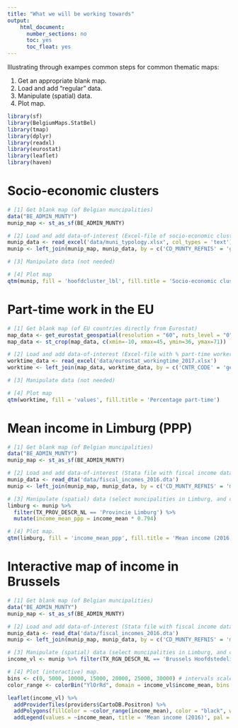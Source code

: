 ```yaml
---
title: "What we will be working towards"
output: 
    html_document:
      number_sections: no
      toc: yes
      toc_float: yes
---
```


Illustrating through exampes common steps for common thematic maps:

1. Get an appropriate blank map.
1. Load and add "regular" data.
3. Manipulate (spatial) data.
4. Plot map.

```r
library(sf)
library(BelgiumMaps.StatBel)
library(tmap)
library(dplyr)
library(readxl)
library(eurostat)
library(leaflet)
library(haven)
```

# Socio-economic clusters

```r
# [1] Get blank map (of Belgian muncipalities)
data("BE_ADMIN_MUNTY")
munip_map <- st_as_sf(BE_ADMIN_MUNTY)

# [2] Load and add data-of-interest (Excel-file of socio-economic cluster-type of muncipality)
munip_data <- read_excel('data/muni_typology.xlsx', col_types = 'text')
munip <- left_join(munip_map, munip_data, by = c('CD_MUNTY_REFNIS' = 'gemeente_nis_code'))

# [3] Manipulate data (not needed)

# [4] Plot map 
qtm(munip, fill = 'hoofdcluster_lbl', fill.title = 'Socio-economic cluster')
```

# Part-time work in the EU

```r
# [1] Get blank map (of EU countries directly from Eurostat)
map_data <- get_eurostat_geospatial(resolution = "60", nuts_level = "0")
map_data <- st_crop(map_data, c(xmin=-10, xmax=45, ymin=36, ymax=71))

# [2] Load and add data-of-interest (Excel-file with % part-time workers, from Eurostat)
worktime_data <- read_excel('data/eurostat_workingtime_2017.xlsx')
worktime <- left_join(map_data, worktime_data, by = c('CNTR_CODE' = 'geo'))

# [3] Manipulate data (not needed)

# [4] Plot map 
qtm(worktime, fill = 'values', fill.title = 'Percentage part-time')
```

# Mean income in Limburg (PPP)

```r
# [1] Get blank map (of Belgian muncipalities)
data("BE_ADMIN_MUNTY")
munip_map <- st_as_sf(BE_ADMIN_MUNTY)

# [2] Load and add data-of-interest (Stata file with fiscal income data on municipal level).
munip_data <- read_dta('data/fiscal_incomes_2016.dta')
munip <- left_join(munip_map, munip_data, by = c('CD_MUNTY_REFNIS' = 'munip_nis'))

# [3] Manipulate (spatial) data (select muncipalities in Limburg, and convert to PPP).
limburg <- munip %>% 
  filter(TX_PROV_DESCR_NL == 'Provincie Limburg') %>%
  mutate(income_mean_ppp = income_mean * 0.794)

# [4] Plot map.
qtm(limburg, fill = 'income_mean_ppp', fill.title = 'Mean income (2016, PPP)')
```

# Interactive map of income in Brussels

```r
# [1] Get blank map (of Belgian muncipalities)
data("BE_ADMIN_MUNTY")
munip_map <- st_as_sf(BE_ADMIN_MUNTY)

# [2] Load and add data-of-interest (Stata file with fiscal income data on municipal level).
munip_data <- read_dta('data/fiscal_incomes_2016.dta')
munip <- left_join(munip_map, munip_data, by = c('CD_MUNTY_REFNIS' = 'munip_nis'))

# [3] Manipulate (spatial) data (select muncipalities in Limburg, and convert to PPP).
income_vl <- munip %>% filter(TX_RGN_DESCR_NL == 'Brussels Hoofdstedelijk Gewest')

# [4] Plot (interactive) map.
bins <- c(0, 5000, 10000, 15000, 20000, 25000, 30000) # intervals scale & color range
color_range <- colorBin("YlOrRd", domain = income_vl$income_mean, bins = bins)

leaflet(income_vl) %>%
  addProviderTiles(providers$CartoDB.Positron) %>% 
  addPolygons(fillColor = ~color_range(income_mean), color = "black", weight = 1, opacity = 1) %>%
  addLegend(values = ~income_mean, title = 'Mean income (2016)', pal = color_range)
```


